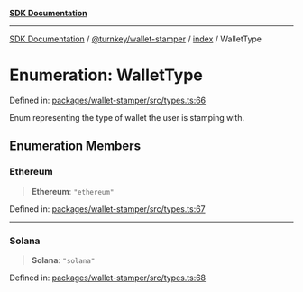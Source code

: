 [**SDK Documentation**](../../../../README.mdx)

***

[SDK Documentation](../../../../packages.mdx) / [@turnkey/wallet-stamper](../../README.mdx) / [index](../README.mdx) / WalletType

# Enumeration: WalletType

Defined in: [packages/wallet-stamper/src/types.ts:66](https://github.com/tkhq/sdk/blob/078f5423e923fbd1d7fd39440402d7f01d09c3d0/packages/wallet-stamper/src/types.ts#L66)

Enum representing the type of wallet the user is stamping with.

## Enumeration Members

### Ethereum

> **Ethereum**: `"ethereum"`

Defined in: [packages/wallet-stamper/src/types.ts:67](https://github.com/tkhq/sdk/blob/078f5423e923fbd1d7fd39440402d7f01d09c3d0/packages/wallet-stamper/src/types.ts#L67)

***

### Solana

> **Solana**: `"solana"`

Defined in: [packages/wallet-stamper/src/types.ts:68](https://github.com/tkhq/sdk/blob/078f5423e923fbd1d7fd39440402d7f01d09c3d0/packages/wallet-stamper/src/types.ts#L68)
